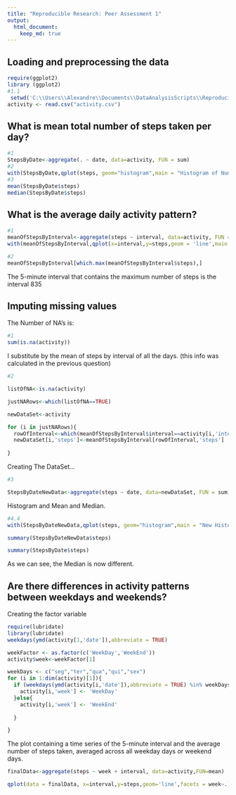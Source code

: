 ```yaml
---
title: "Reproducible Research: Peer Assessment 1"
output: 
  html_document:
    keep_md: true
---
```



## Loading and preprocessing the data

```r
require(ggplot2)
library (ggplot2)
#1.1
 setwd('C:\\Users\\Alexandre\\Documents\\DataAnalysisScripts\\Reproducible Research')
activity <- read.csv("activity.csv")
```


## What is mean total number of steps taken per day?
```r
#1
StepsByDate<-aggregate(. ~ date, data=activity, FUN = sum)
#2
with(StepsByDate,qplot(steps, geom="histogram",main = "Histogram of Number of Steps By Day"))
#3
mean(StepsByDate$steps)
median(StepsByDate$steps)

```

## What is the average daily activity pattern?

```r
#1
meanOfStepsByInterval<-aggregate(steps ~ interval, data=activity, FUN = mean)
with(meanOfStepsByInterval,qplot(x=interval,y=steps,geom = 'line',main = 'average number of steps taken by interval'))

#2
meanOfStepsByInterval[which.max(meanOfStepsByInterval$steps),]
```
The 5-minute interval that contains the maximum number of steps is the interval 835


## Imputing missing values
The Number of NA's is:
```r

#1
sum(is.na(activity))
```
I substitute by the mean of steps by interval of all the days. (this info was calculated in the previous question)
```r

#2

listOfNA<-is.na(activity)

justNARows<-which(listOfNA==TRUE)

newDataSet<-activity

for (i in justNARows){
  rowOfInterval<-which(meanOfStepsByInterval$interval==activity[i,'interval'])
  newDataSet[i,'steps']<-meanOfStepsByInterval[rowOfInterval,'steps']
  
}
```
Creating The DataSet...
```r
#3

StepsByDateNewData<-aggregate(steps ~ date, data=newDataSet, FUN = sum)
```
Histogram and Mean and Median.
```r
#4.4
with(StepsByDateNewData,qplot(steps, geom="histogram",main = "New Histogram of Number of Steps By Day"))

summary(StepsByDateNewData$steps)

summary(StepsByDate$steps)
```

As we can see, the Median is now different.


## Are there differences in activity patterns between weekdays and weekends?

Creating the factor variable
```r
require(lubridate)
library(lubridate)
weekdays(ymd(activity[1,'date']),abbreviate = TRUE)

weekFactor <- as.factor(c('WeekDay','WeekEnd'))
activity$week<-weekFactor[1]

weekDays <- c("seg","ter","qua","qui","sex")
for (i in 1:dim(activity)[1]){
  if (weekdays(ymd(activity[i,'date']),abbreviate = TRUE) %in% weekDays){
    activity[i,'week'] <- 'WeekDay'
  }else{
    activity[i,'week'] <- 'WeekEnd'
    
  }

}
```

The plot containing a time series of the 5-minute interval and the average number of steps taken, averaged across all weekday days or weekend days.

```r

finalData<-aggregate(steps ~ week + interval, data=activity,FUN=mean)

qplot(data = finalData, x=interval,y=steps,geom='line',facets = week~.)

```

